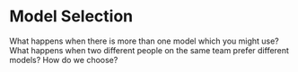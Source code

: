 # Model Selection {#model-selection}

What happens when there is more than one model which you might use? What happens when two different people on the same team prefer different models? How do we choose?

<!-- Maybe this is discussion of overfitting, et cetera. Leave-one-out cross validation is one answer. -->
